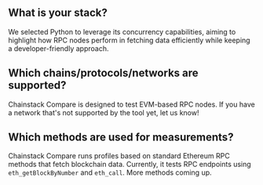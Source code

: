 ## What is your stack?

We selected Python to leverage its concurrency capabilities, aiming to highlight how RPC nodes perform in fetching data efficiently while keeping a developer-friendly approach.

## Which chains/protocols/networks are supported?

Chainstack Compare is designed to test EVM-based RPC nodes. If you have a network that's not supported by the tool yet, let us know!

## Which methods are used for measurements?

Chainstack Compare runs profiles based on standard Ethereum RPC methods that fetch blockchain data. Currently, it tests RPC endpoints using `eth_getBlockByNumber` and `eth_call`. More methods coming up.
